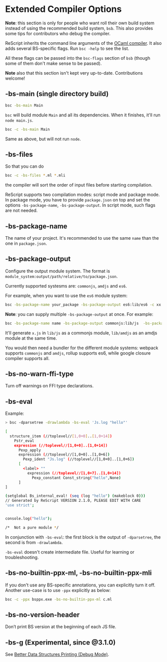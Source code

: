 # Extended Compiler Options

**Note**: this section is only for people who want roll their own build system instead of using the recommended build system, `bsb`. This also provides some tips for contributors who debug the compiler.

ReScript inherits the command line arguments of the [OCaml compiler](http://caml.inria.fr/pub/docs/manual-ocaml/comp.html). It also adds several BS-specific flags. Run `bsc -help` to see the list.

All these flags can be passed into the `bsc-flags` section of `bsb` (though some of them don't make sense to be passed).

**Note** also that this section isn't kept very up-to-date. Contributions welcome!

## -bs-main (single directory build)

```sh
bsc -bs-main Main
```

`bsc` will build module `Main` and all its dependencies. When it finishes, it'll run `node main.js`.

```sh
bsc -c -bs-main Main
```

Same as above, but will not run `node`.

## -bs-files

So that you can do

```sh
bsc -c -bs-files *.ml *.mli
```

the compiler will sort the order of input files before starting compilation.

ReScript supports two compilation modes: script mode and package mode. In package mode, you have to provide `package.json` on top and set the options `-bs-package-name`, `-bs-package-output`. In script mode, such flags are not needed.

## -bs-package-name

The name of your project. It's recommended to use the same `name` than the one in `package.json`.

## -bs-package-output

Configure the output module system. The format is `module_system:output/path/relative/to/package.json`.

Currently supported systesms are: `commonjs`, `amdjs` and `es6`.

For example, when you want to use the `es6` module system:

```sh
bsc -bs-package-name your_package -bs-package-output es6:lib/es6 -c xx.ml
```

**Note**: you can supply multiple `-bs-package-output` at once. For example:

```sh
bsc -bs-package-name name -bs-package-output commonjs:lib/js  -bs-package-output amdjs:lib/amdjs -c x.ml
```

It'll generate `x.js` in `lib/js` as a commonjs module, `lib/amdjs` as an amdjs module at the same time.

You would then need a bundler for the different module systems: webpack supports `commonjs` and `amdjs`, rollup supports es6, while google closure compiler supports all.

## -bs-no-warn-ffi-type

Turn off warnings on FFI type declarations.

## -bs-eval

Example:

```sh
> bsc -dparsetree -drawlambda -bs-eval 'Js.log "hello"'

[
  structure_item (//toplevel//[1,0+0]..[1,0+14])
    Pstr_eval
    expression (//toplevel//[1,0+0]..[1,0+14])
      Pexp_apply
      expression (//toplevel//[1,0+0]..[1,0+6])
        Pexp_ident "Js.log" (//toplevel//[1,0+0]..[1,0+6])
      [
        <label> ""
          expression (//toplevel//[1,0+7]..[1,0+14])
            Pexp_constant Const_string("hello",None)
      ]
]

(setglobal Bs_internal_eval! (seq (log "hello") (makeblock 0)))
// Generated by ReScript VERSION 2.1.0, PLEASE EDIT WITH CARE
'use strict';


console.log("hello");

/*  Not a pure module */
```

In conjunction with `-bs-eval`: the first block is the output of `-dparsetree`, the second is from `-drawlambda`.

`-bs-eval` doesn't create intermediate file. Useful for learning or troubleshooting.

## -bs-no-builtin-ppx-ml, -bs-no-builtin-ppx-mli

If you don't use any BS-specific annotations, you can explicitly turn it off. Another use-case is to use `-ppx` explicitly as below:

```sh
bsc -c -ppx bsppx.exe -bs-no-builtin-ppx-ml c.ml
```

## -bs-no-version-header

Don’t print BS version at the beginning of each JS file.

## -bs-g (Experimental, since @3.1.0)

See [Better Data Structures Printing (Debug Mode)](./better-data-structures-printing-debug-mode.md).
